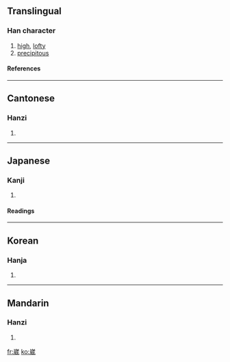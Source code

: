 ==Translingual==
===Han character===
{{Han char|rn=46|rad=山|as=09|sn=12|four=2225<sub>3</sub>|canj=山戈竹女 (UIHV)}}
# [[high]], [[lofty]]
# [[precipitous]]
====References====
{{Han ref|kx=0315.210|dkj=08244|dj=0616.130|hdz=10785.120|uh=5D34|ud=23860|bh=B451|bd=46161}}
----
==Cantonese==
===Hanzi===
{{yue-hanzi|jyut=|y=wai1}}
# {{defn|Cantonese}}
----
==Japanese==
===Kanji===
{{ja-kanji|grade=|rs=山09}}
# {{defn|Japanese}} 
====Readings====
{{ja-readings|on=[[わい]] (wai), [[え]] (e), [[い]] (i)|kun=}}
----
==Korean==
===Hanja===
{{ko-hanja|hangeul=아|rv=|mr=}}
# {{defn|Korean}}
----
==Mandarin==
===Hanzi===
{{cmn-hanzi|pin=[[wēi]] ([[wei1]])|wg=wei<sup>1</sup>}}
# {{defn|Mandarin}}

[[fr:崴]]
[[ko:崴]]
